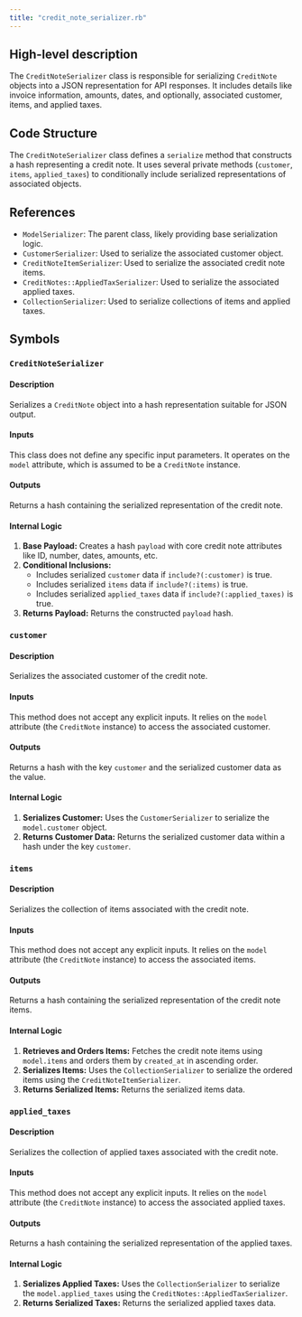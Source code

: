 ```yaml
---
title: "credit_note_serializer.rb"
---
```


## High-level description
The `CreditNoteSerializer` class is responsible for serializing `CreditNote` objects into a JSON representation for API responses. It includes details like invoice information, amounts, dates, and optionally, associated customer, items, and applied taxes.

## Code Structure
The `CreditNoteSerializer` class defines a `serialize` method that constructs a hash representing a credit note. It uses several private methods (`customer`, `items`, `applied_taxes`) to conditionally include serialized representations of associated objects.

## References
- `ModelSerializer`: The parent class, likely providing base serialization logic.
- `CustomerSerializer`: Used to serialize the associated customer object.
- `CreditNoteItemSerializer`: Used to serialize the associated credit note items.
- `CreditNotes::AppliedTaxSerializer`: Used to serialize the associated applied taxes.
- `CollectionSerializer`: Used to serialize collections of items and applied taxes.

## Symbols

### `CreditNoteSerializer`
#### Description
Serializes a `CreditNote` object into a hash representation suitable for JSON output.

#### Inputs
This class does not define any specific input parameters. It operates on the `model` attribute, which is assumed to be a `CreditNote` instance.

#### Outputs
Returns a hash containing the serialized representation of the credit note.

#### Internal Logic
1. **Base Payload:** Creates a hash `payload` with core credit note attributes like ID, number, dates, amounts, etc.
2. **Conditional Inclusions:**
   - Includes serialized `customer` data if `include?(:customer)` is true.
   - Includes serialized `items` data if `include?(:items)` is true.
   - Includes serialized `applied_taxes` data if `include?(:applied_taxes)` is true.
3. **Returns Payload:** Returns the constructed `payload` hash.

### `customer`
#### Description
Serializes the associated customer of the credit note.

#### Inputs
This method does not accept any explicit inputs. It relies on the `model` attribute (the `CreditNote` instance) to access the associated customer.

#### Outputs
Returns a hash with the key `customer` and the serialized customer data as the value.

#### Internal Logic
1. **Serializes Customer:** Uses the `CustomerSerializer` to serialize the `model.customer` object.
2. **Returns Customer Data:** Returns the serialized customer data within a hash under the key `customer`.

### `items`
#### Description
Serializes the collection of items associated with the credit note.

#### Inputs
This method does not accept any explicit inputs. It relies on the `model` attribute (the `CreditNote` instance) to access the associated items.

#### Outputs
Returns a hash containing the serialized representation of the credit note items.

#### Internal Logic
1. **Retrieves and Orders Items:** Fetches the credit note items using `model.items` and orders them by `created_at` in ascending order.
2. **Serializes Items:** Uses the `CollectionSerializer` to serialize the ordered items using the `CreditNoteItemSerializer`.
3. **Returns Serialized Items:** Returns the serialized items data.

### `applied_taxes`
#### Description
Serializes the collection of applied taxes associated with the credit note.

#### Inputs
This method does not accept any explicit inputs. It relies on the `model` attribute (the `CreditNote` instance) to access the associated applied taxes.

#### Outputs
Returns a hash containing the serialized representation of the applied taxes.

#### Internal Logic
1. **Serializes Applied Taxes:** Uses the `CollectionSerializer` to serialize the `model.applied_taxes` using the `CreditNotes::AppliedTaxSerializer`.
2. **Returns Serialized Taxes:** Returns the serialized applied taxes data.
